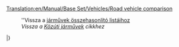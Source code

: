 [[Translation:en/Manual/Base Set/Vehicles/Road vehicle comparison]]

:''Vissza a [[hu/Manual/Járművek összehasonlító listái|járművek összehasonlító listáihoz]]
:''Vissza a [[hu/Manual/Base Set/Vehicles/Közúti járművek|Közúti járművek]] cikkhez''
{{hu/KözútiTáblaFejléc}}
{{en/tablespacer|11}}
{{hu/KözútiTáblaSor|TSR|1930|MPS királyi [[hu/Manual/Buszok|busz]]       |4,920|9,840|426|852|56|35|31 utas|12}}
{{hu/KözútiTáblaSor|TSR|1964|Hereford Leopárd Busz  |5,740|11,480|600|1,200|88|55|35 utas|15}}
{{hu/KözútiTáblaSor|TSR|1987|Foster busz            |6,150|12,300|834|1,668|112|70|37 utas|15}}
{{hu/KözútiTáblaSor|TSR|2008|Foster MkII szuperbusz |6,560|13,120|1,125|2,250|127|79|40 utas|15}}
{{hu/KözútiTáblaSor|Y  |1946|Cammogó MkI Bus        |4,920|9,840|426|852|56|35|30 utas|15}}
{{hu/KözútiTáblaSor|Y  |1972|Cammogó MkII Bus       |5,740|11,480|801|1,602|96|60|35 utas|15}}
{{hu/KözútiTáblaSor|Y  |2010|Cammogó MkIII Bus      |6,560|13,120|1,125|2,250|120|75|38 utas|15}}
{{en/tablespacer|11}}
{{hu/KözútiTáblaSor|TSR|1935|MPS [[hu/Manual/Base Set/Vehicles/Levélszállítók|levélszállító]] |4,715|9,430|421|842|48|30|22 csomag levél|15}}
{{hu/KözútiTáblaSor|TSR|1980|Reynard levélszállító  |5,535|11,070|787|1,574|88|55|28 csomag levél|15}}
{{hu/KözútiTáblaSor|TSR|2018|Perry levélszállító    |5,945|11,890|1,125|2,250|112|70|30 csomag levél|15}}
{{hu/KözútiTáblaSor|Y  |1935|ErőGép levélszállító   |6,289|12,578|562|1,124|48|30|22 csomag levél|15}}
{{hu/KözútiTáblaSor|Y  |1980|SemmiErő levélszállító |7,382|14,764|1,050|2,100|88|55|28 csomag levél|15}}
{{hu/KözútiTáblaSor|Y  |2018|ZummDeGyors levélszállító|7,929|15,858|1,500|3,000|112|70|30 csomag levél|15}}
{{en/tablespacer|11}}
{{hu/KözútiTáblaSor|TSR|1936|Witcombe [[hu/Manual/Base Set/Vehicles/Olajszállítók|olajszállító]]|4,510|9,020|421|842|48|30|21 ezer liter olaj|15}}
{{hu/KözútiTáblaSor|TSR|1973|Foster olajszállító |5,740|11,480|787|1,574|88|55|21 ezer liter olaj|15}}
{{hu/KözútiTáblaSor|TSR|2005|Perry olajszállító  |6,150|12,300|1,125|2,250|112|70|21 ezer liter olaj|15}}
{{en/tablespacer|11}}
{{hu/KözútiTáblaSor|TSR|1936|Balogh [[hu/Manual/Base Set/Vehicles/Áruszállítók|áruszállító]]|4,387|8,774|421|842|48|30|14 láda áru|15}}
{{hu/KözútiTáblaSor|TSR|1974|Craighead áruszállító|5,330|10,660|787|1,574|88|55|16 láda áru|15}}
{{hu/KözútiTáblaSor|TSR|2005|Goss áruszállító|5,740|11,480|1,125|2,250|112|70|18 láda áru|15}}
{{en/tablespacer|11}}
{{hu/KözútiTáblaSor|TSR|1935|Hereford [[hu/Manual/Base Set/Vehicles/Gabonaszállítók|gabonaszállító]]|4,674|9,348|421|842|48|30|20 tonna gabona|15}}
{{hu/KözútiTáblaSor|TSR|1979|Thomas gabonaszállító|5,453|10,906|787|1,574|88|55|25 tonna gabona|15}}
{{hu/KözútiTáblaSor|TSR|2010|Goss gabonaszállító |5,863|11,726|1,125|2,250|112|70|30 tonna gabona|15}}
{{en/tablespacer|11}}
{{hu/KözútiTáblaSor|TS|1935|Talbott [[hu/Manual/Base Set/Vehicles/Állatszállítók|állatszállító]] |4,305|8,610|421|842|48|30|14 állat|15}}
{{hu/KözútiTáblaSor|TS|1980|Uhl állatszállító|5,330|10,660|787|1,574|88|55|16 állat|15}}
{{hu/KözútiTáblaSor|TS|2022|Foster állatszállító|5,740|11,480|1,125|2,250|112|70|18 állat|15}}
{{en/tablespacer|11}}
{{hu/KözútiTáblaSor|TSR|1935|Witcombe [[hu/Manual/Base Set/Vehicles/Faszállítók|faszállító]]|4,838|9,676|421|842|48|30|20 tonna fa|15}}
{{hu/KözútiTáblaSor|TSR|1974|Foster faszállító|5,617|11,234|787|1,574|88|55|22 tonna fa|15}}
{{hu/KözútiTáblaSor|TSR|2018|Moreland faszállító|6,027|12,054|1,125|2,250|112|70|24 tonna fa|15}}
{{en/tablespacer|11}}
{{hu/KözútiTáblaSor|TSR|1936|Balogh [[hu/Manual/Base Set/Vehicles/Páncélkocsik|páncélkocsi]]|5,945|11,890|421|842|48|30|12 csomag értéktárgy*|15}}
{{hu/KözútiTáblaSor|TSR|1981|Uhl páncélkocsi    |6,970|13,940|787|1,574|88|55|15 csomag értéktárgy*|15}}
{{hu/KözútiTáblaSor|TSR|2012|Foster páncélkocsi|7,380|14,760|1,125|2,250|112|70|16 csomag értéktárgy*|15}}
{{en/tablespacer|11}}
{{hu/KözútiTáblaSor|TS |1935|Balogh [[hu/Manual/Base Set/Vehicles/Szénszállítók|szénszállító]]|4,428|8,856|421|842|48|30|20 tonna szén|15}}
{{hu/KözútiTáblaSor|TS |1975|Uhl szénszállító   |5,248|10,496|787|1,574|88|55|25 tonna szén|15}}
{{hu/KözútiTáblaSor|TS |2013|DW szénszállító      |5,658|11,316|1,125|2,250|112|70|28 tonna szén|15}}
{{en/tablespacer|11}}
{{hu/KözútiTáblaSor|T  |1935|MPS [[hu/Manual/Base Set/Vehicles/Vasércszállítók|vasércszállító]]|4,961|9,922|421|842|48|30|22 tonna vasérc|15}}
{{hu/KözútiTáblaSor|T  |1977|Uhl vasércszállító|5,740|11,480|787|1,574|88|55|25 tonna vasérc|15}}
{{hu/KözútiTáblaSor|T  |2011|Goss vasércszállító|6,150|12,300|1,125|2,250|112|70|27 tonna vasérc|15}}
{{en/tablespacer|11}}
{{hu/KözútiTáblaSor|T  |1936|Balogh [[hu/Manual/Base Set/Vehicles/Acélszállítók|acélszállító]]|4,592|9,184|421|842|48|30|15 tonna acélk|15}}
{{hu/KözútiTáblaSor|T  |1977|Uhl acélszállító    |5,535|11,070|787|1,574|88|55|18 tonna acél|15}}
{{hu/KözútiTáblaSor|T  |2007|Kelling acélszállító|5,945|11,890|1,125|2,250|112|70|20 tonna acél|15}}
{{en/tablespacer|11}}
{{hu/KözútiTáblaSor|SR |1935|Foster [[hu/Manual/Base Set/Vehicles/Ételszállítók|ételszállító]]|4,592|9,184|421|842|48|30|17 tonna étel|15}}
{{hu/KözútiTáblaSor|SR |1971|Perry ételszállító   |5,494|10,988|787|1,574|88|55|20 tonna étel|15}}
{{hu/KözútiTáblaSor|SR |2004|Chippy ételszállító|5,904|11,808|1,125|2,250|112|70|22 tonna étel|15}}
{{en/tablespacer|11}}
{{hu/KözútiTáblaSor|S  |1936|Uhl [[hu/Manual/Base Set/Vehicles/Papírszállítók|papírszállító]] |4,592|9,184|421|842|48|30|15 tonna papír|15}}
{{hu/KözútiTáblaSor|S  |1979|Balogh papírszállító |5,535|11,070|787|1,574|88|55|18 tonna papír|15}}
{{hu/KözútiTáblaSor|S  |2007|MPS papírszállító  |5,945|11,890|1,125|2,250|112|70|20 tonna papír|15}}
{{en/tablespacer|11}}
{{hu/KözútiTáblaSor|R  |1935|MPS [[hu/Manual/Base Set/Vehicles/Rézércszállítók|rézércszállító]]|4,961|9,922|421|842|48|30|22 tonna rézérc|15}}
{{hu/KözútiTáblaSor|R  |1977|Uhl rézércszállító|5,740|11,480|787|1,574|88|55|25 tonna rézérc|15}}
{{hu/KözútiTáblaSor|R  |2011|Goss rézércszállító|6,150|12,300|1,125|2,250|112|70|27 tonna rézérc|15}}
{{en/tablespacer|11}}
{{hu/KözútiTáblaSor|R  |1936|Uhl [[hu/Manual/Base Set/Vehicles/Vízszállítók|vízszállító]]|4,551|9,102|421|842|48|30|21 ezer liter víz|15}}
{{hu/KözútiTáblaSor|R  |1978|Balogh vízszállító|5,781|11,562|787|1,574|88|55|25 ezer liter víz|15}}
{{hu/KözútiTáblaSor|R  |2011|MPS vízszállító|6,191|12,382|1,125|2,250|112|70|27 ezer liter víz|15}}
{{en/tablespacer|11}}
{{hu/KözútiTáblaSor|R  |1935|Balogh [[hu/Manual/Base Set/Vehicles/Gyümölcsszállítók|gyümölcsszállító]]|4,838|9,676|421|842|48|30|18 tonna gyümölcs|15}}
{{hu/KözútiTáblaSor|R  |1978|Uhl gyümölcsszállító|6,068|12,136|787|1,574|88|55|20 tonna gyümölcs|15}}
{{hu/KözútiTáblaSor|R  |2012|Kelling gyümölcsszállító|6,478|12,956|1,125|2,250|112|70|23 tonna gyümölcs|15}}
{{en/tablespacer|11}}
{{hu/KözútiTáblaSor|R  |1936|Balogh [[hu/Manual/Base Set/Vehicles/Gumiszállítók|gumiszállító]]|4,797|9,594|421|842|48|30|17 ezer liter gumi|15}}
{{hu/KözútiTáblaSor|R  |1977|Uhl gumiszállító|6,027|12,054|787|1,574|88|55|19 ezer liter gumi|15}}
{{hu/KözútiTáblaSor|R  |2011|RMT gumiszállító|6,437|12,874|1,125|2,250|112|70|22 ezer liter gumi|15}}
|}
